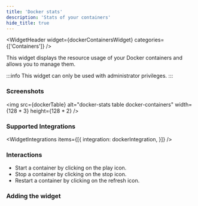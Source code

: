 ```yaml
---
title: 'Docker stats'
description: 'Stats of your containers'
hide_title: true
---
```




<WidgetHeader
  widget={dockerContainersWidget}
  categories={['Containers']}
/>

This widget displays the resource usage of your Docker containers and allows you to manage them.

:::info
This widget can only be used with administrator privileges.
:::

### Screenshots


<img src={dockerTable} alt="docker-stats table docker-containers" width={128 * 3} height={128 * 2} />

### Supported Integrations

<WidgetIntegrations items={[{
  integration: dockerIntegration,
}]} />

### Interactions

- Start a container by clicking on the play icon.
- Stop a container by clicking on the stop icon.
- Restart a container by clicking on the refresh icon.

### Adding the widget

<AddingWidget />
